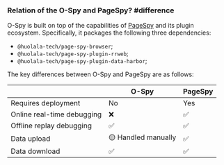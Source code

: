 ### Relation of the O-Spy and PageSpy? #difference

O-Spy is built on top of the capabilities of [PageSpy](/) and its plugin ecosystem. Specifically, it packages the following three dependencies:

- `@huolala-tech/page-spy-browser`;
- `@huolala-tech/page-spy-plugin-rrweb`;
- `@huolala-tech/page-spy-plugin-data-harbor`;

The key differences between O-Spy and PageSpy are as follows:

|                            | O-Spy                      | PageSpy |
| -------------------------- | -------------------------- | ------- |
| Requires deployment        | No                         | Yes     |
| Online real-time debugging | ❌                          | ✅       |
| Offline replay debugging   | ✅                          | ✅       |
| Data upload                | 🟡 Handled manually         | ✅       |
| Data download              | ✅                          | ✅       |

